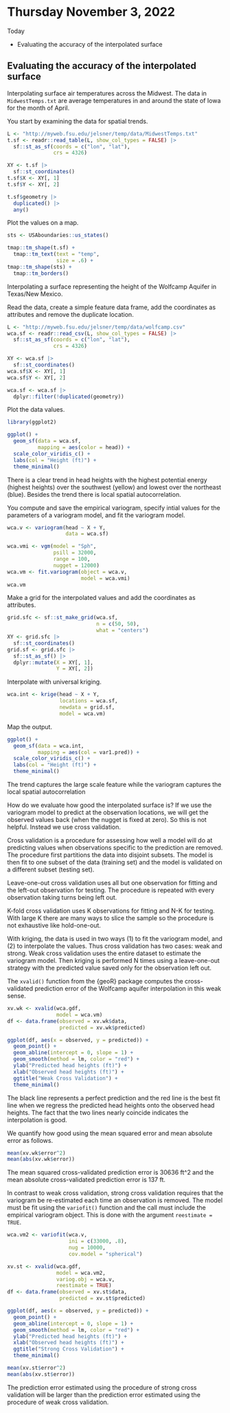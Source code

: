 # Thursday November 3, 2022 {.unnumbered}

Today

- Evaluating the accuracy of the interpolated surface 


## Evaluating the accuracy of the interpolated surface {-}

Interpolating surface air temperatures across the Midwest. The data in `MidwestTemps.txt` are average temperatures in and around the state of Iowa for the month of April.

You start by examining the data for spatial trends.

```r
L <- "http://myweb.fsu.edu/jelsner/temp/data/MidwestTemps.txt"
t.sf <- readr::read_table(L, show_col_types = FALSE) |>
  sf::st_as_sf(coords = c("lon", "lat"),
               crs = 4326)

XY <- t.sf |>
  sf::st_coordinates() 
t.sf$X <- XY[, 1]
t.sf$Y <- XY[, 2]

t.sf$geometry |>
  duplicated() |>
  any()
```

Plot the values on a map.

```r
sts <- USAboundaries::us_states()

tmap::tm_shape(t.sf) +
  tmap::tm_text(text = "temp", 
                size = .6) +
tmap::tm_shape(sts) +
  tmap::tm_borders() 
```






Interpolating a surface representing the height of the Wolfcamp Aquifer in Texas/New Mexico.

Read the data, create a simple feature data frame, add the coordinates as attributes and remove the duplicate location.

```r
L <- "http://myweb.fsu.edu/jelsner/temp/data/wolfcamp.csv"
wca.sf <- readr::read_csv(L, show_col_types = FALSE) |>
  sf::st_as_sf(coords = c("lon", "lat"),
               crs = 4326)

XY <- wca.sf |>
  sf::st_coordinates() 
wca.sf$X <- XY[, 1]
wca.sf$Y <- XY[, 2]

wca.sf <- wca.sf |>
  dplyr::filter(!duplicated(geometry))
```

Plot the data values.

```r
library(ggplot2)

ggplot() +
  geom_sf(data = wca.sf,
          mapping = aes(color = head)) +
  scale_color_viridis_c() +
  labs(col = "Height (ft)") +
  theme_minimal()
```

There is a clear trend in head heights with the highest potential energy (highest heights) over the southwest (yellow) and lowest over the northeast (blue). Besides the trend there is local spatial autocorrelation.

You compute and save the empirical variogram, specify intial values for the parameters of a variogram model, and fit the variogram model.

```r
wca.v <- variogram(head ~ X + Y, 
                   data = wca.sf)

wca.vmi <- vgm(model = "Sph", 
               psill = 32000, 
               range = 100, 
               nugget = 12000)
wca.vm <- fit.variogram(object = wca.v, 
                        model = wca.vmi)
wca.vm
```

Make a grid for the interpolated values and add the coordinates as attributes.

```r
grid.sfc <- sf::st_make_grid(wca.sf,
                             n = c(50, 50),
                             what = "centers")
XY <- grid.sfc |>
  sf::st_coordinates() 
grid.sf <- grid.sfc |>
  sf::st_as_sf() |>
  dplyr::mutate(X = XY[, 1],
                Y = XY[, 2])
```

Interpolate with universal kriging.

```r
wca.int <- krige(head ~ X + Y,
                 locations = wca.sf,
                 newdata = grid.sf,
                 model = wca.vm)
```

Map the output.

```r
ggplot() +
  geom_sf(data = wca.int,
          mapping = aes(col = var1.pred)) +
  scale_color_viridis_c() +
  labs(col = "Height (ft)") +
  theme_minimal()
```

The trend captures the large scale feature while the variogram captures the local spatial autocorrelation

How do we evaluate how good the interpolated surface is? If we use the variogram model to predict at the observation locations, we will get the observed values back (when the nugget is fixed at zero). So this is not helpful. Instead we use cross validation.

Cross validation is a procedure for assessing how well a model will do at predicting values when observations specific to the prediction are removed. The procedure first partitions the data into disjoint subsets. The model is then fit to one subset of the data (training set) and the model is validated on a different subset (testing set). 

Leave-one-out cross validation uses all but one observation for fitting and the left-out observation for testing. The procedure is repeated with every observation taking turns being left out. 

K-fold cross validation uses K observations for fitting and N-K for testing. With large K there are many ways to slice the sample so the procedure is not exhaustive like hold-one-out. 

With kriging, the data is used in two ways (1) to fit the variogram model, and (2) to interpolate the values. Thus cross validation has two cases: weak and strong. Weak cross validation uses the entire dataset to estimate the variogram model. Then kriging is performed N times using a leave-one-out strategy with the predicted value saved only for the observation left out.

The `xvalid()` function from the {geoR} package computes the cross-validated prediction error of the Wolfcamp aquifer interpolation in this weak sense.
```r
xv.wk <- xvalid(wca.gdf, 
                model = wca.vm)
df <- data.frame(observed = xv.wk$data, 
                 predicted = xv.wk$predicted)

ggplot(df, aes(x = observed, y = predicted)) + 
  geom_point() +
  geom_abline(intercept = 0, slope = 1) +
  geom_smooth(method = lm, color = "red") +
  ylab("Predicted head heights (ft)") +
  xlab("Observed head heights (ft)") +
  ggtitle("Weak Cross Validation") +
  theme_minimal()
```

The black line represents a perfect prediction and the red line is the best fit line when we regress the predicted head heights onto the observed head heights. The fact that the two lines nearly coincide indicates the interpolation is good.

We quantify how good using the mean squared error and mean absolute error as follows.
```r
mean(xv.wk$error^2)
mean(abs(xv.wk$error))
```

The mean squared cross-validated prediction error is 30636 ft^2 and the mean absolute cross-validated prediction error is 137 ft.

In contrast to weak cross validation, strong cross validation requires that the variogram be re-estimated each time an observation is removed. The model must be fit using the `variofit()` function and the call must include the empirical variogram object. This is done with the argument `reestimate = TRUE`.
```r
wca.vm2 <- variofit(wca.v, 
                    ini = c(33000, .8),
                    nug = 10000, 
                    cov.model = "spherical")

xv.st <- xvalid(wca.gdf, 
                model = wca.vm2,
                variog.obj = wca.v,
                reestimate = TRUE)
df <- data.frame(observed = xv.st$data, 
                 predicted = xv.st$predicted)

ggplot(df, aes(x = observed, y = predicted)) + 
  geom_point() +
  geom_abline(intercept = 0, slope = 1) +
  geom_smooth(method = lm, color = "red") +
  ylab("Predicted head heights (ft)") +
  xlab("Observed head heights (ft)") +
  ggtitle("Strong Cross Validation") +
  theme_minimal()

mean(xv.st$error^2)
mean(abs(xv.st$error))
```

The prediction error estimated using the procedure of strong cross validation will be larger than the prediction error estimated using the procedure of weak cross validation.